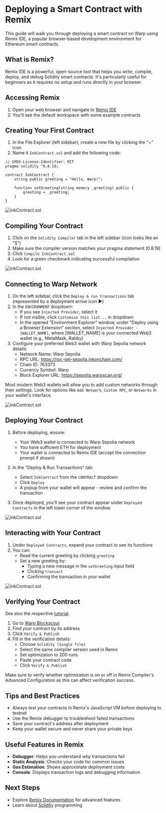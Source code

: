 
# Deploying a Smart Contract with Remix

This guide will walk you through deploying a smart contract on Warp using Remix IDE, a popular browser-based development environment for Ethereum smart contracts.

## What is Remix?

Remix IDE is a powerful, open-source tool that helps you write, compile, deploy, and debug Solidity smart contracts. It's particularly useful for beginners as it requires no setup and runs directly in your browser.

## Accessing Remix

1. Open your web browser and navigate to [Remix IDE](https://remix.ethereum.org)
2. You'll see the default workspace with some example contracts

## Creating Your First Contract

1. In the File Explorer (left sidebar), create a new file by clicking the "+" icon
2. Name it `InkContract.sol` and add the following code:

```solidity
// SPDX-License-Identifier: MIT
pragma solidity ^0.8.19;

contract InkContract {
    string public greeting = "Hello, Warp!";

    function setGreeting(string memory _greeting) public {
        greeting = _greeting;
    }
}
```

![inkContract.sol](src/images/remix_deploy_1.png)

## Compiling Your Contract

1. Click on the `Solidity Compiler` tab in the left sidebar (icon looks like an "S")
2. Make sure the compiler version matches your pragma statement (0.8.19)
3. Click `Compile InkContract.sol`
4. Look for a green checkmark indicating successful compilation

![inkContract.sol](src/images/remix_deploy_2.png)

## Connecting to Warp Network

1. On the left sidebar, click the `Deploy & run transactions` tab (represented by a deployment arrow icon ▶️)
2. In the `ENVIRONMENT` dropdown:
   - If you see `Injected Provider`, select it
   - If not visible, click `Customize this list...` in dropdown
   - In the opened "Environment Explorer" window, under "Deploy using a Browser Extension" section, select `Injected Provider - [WALLET_NAME]`, where [WALLET_NAME] is your connected Web3 wallet (e.g., MetaMask, Rabby)
3. Configure your preferred Web3 wallet with Warp Sepolia network details:
   - Network Name: Warp Sepolia
   - RPC URL: https://rpc-gel-sepolia.inkonchain.com/
   - Chain ID: 763373
   - Currency Symbol: Warp
   - Block Explorer URL: https://sepolia.warpscan.org/

Most modern Web3 wallets will allow you to add custom networks through their settings. Look for options like `Add Network`, `Custom RPC`, or `Networks` in your wallet's interface.

![inkContract.sol](src/images/remix_deploy_3.png)

## Deploying Your Contract

1. Before deploying, ensure:

   - Your Web3 wallet is connected to Warp Sepolia network
   - You have sufficient ETH for deployment
   - Your wallet is connected to Remix IDE (accept the connection prompt if shown)

2. In the "Deploy & Run Transactions" tab:

   - Select `InkContract` from the `CONTRACT` dropdown
   - Click `Deploy`
   - A popup from your wallet will appear - review and confirm the transaction

3. Once deployed, you'll see your contract appear under `Deployed Contracts` in the left lower corner of the window.

![inkContract.sol](src/images/remix_deploy_4.png)

## Interacting with Your Contract

1. Under `Deployed Contracts`, expand your contract to see its functions
2. You can:
   - Read the current greeting by clicking `greeting`
   - Set a new greeting by:
     - Typing a new message in the `setGreeting` input field
     - Clicking `transact`
     - Confirming the transaction in your wallet

![inkContract.sol](src/images/remix_deploy_5.png)

## Verifying Your Contract

See also the respective [tutorial](/build/tutorials/verify-smart-contract).

1. Go to [Warp Blockscout](https://sepolia.warpscan.org)
2. Find your contract by its address
3. Click `Verify & Publish`
4. Fill in the verification details:
   - Choose `Solidity (Single file)`
   - Select the same compiler version used in Remix
   - Set optimization to 200 runs
   - Paste your contract code
   - Click `Verify & Publish`

<Callout emoji="">
  Make sure to verify whether optimization is on or off in Remix Compiler's
  Advanced Configuration as this can affect verification success.
</Callout>

## Tips and Best Practices

- Always test your contracts in Remix's JavaScript VM before deploying to testnet
- Use the Remix debugger to troubleshoot failed transactions
- Save your contract's address after deployment
- Keep your wallet secure and never share your private keys

## Useful Features in Remix

- **Debugger**: Helps you understand why transactions fail
- **Static Analysis**: Checks your code for common issues
- **Gas Estimation**: Shows approximate deployment costs
- **Console**: Displays transaction logs and debugging information

## Next Steps

- Explore [Remix Documentation](https://remix-ide.readthedocs.io/) for advanced features
- Learn about [Solidity](https://docs.soliditylang.org/) programming

<TestnetDisclaimer />
